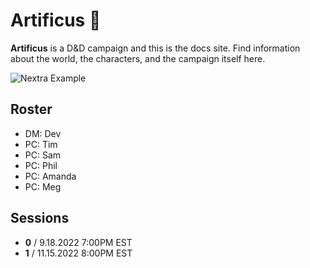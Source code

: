 
# Artificus 🐉

**Artificus** is a D&D campaign and this is the docs site. Find information about the world, the characters, and the campaign itself here.

<Bleed>![Nextra Example](/scenes/life-tree-5.png)</Bleed>
## Roster

- DM: Dev
- PC: Tim
- PC: Sam
- PC: Phil
- PC: Amanda
- PC: Meg

## Sessions

- **0** / 9.18.2022 7:00PM EST
- **1** / 11.15.2022 8:00PM EST
